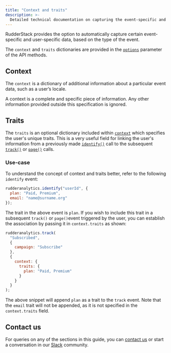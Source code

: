 ```yaml
---
title: "Context and traits"
description: >-
  Detailed technical documentation on capturing the event-specific and user-specific data using the context and trait dictionaries.
---
```


RudderStack provides the option to automatically capture certain event-specific and user-specific data, based on the type of the event.

The `context` and `traits` dictionaries are provided in the [`options`](#options) parameter of the API methods.

## Context

The `context` is a dictionary of additional information about a particular event data, such as a user’s locale.

<div class="infoBlock">
A context is a complete and specific piece of information. Any other information provided outside this specification is ignored.
</div>

## Traits

The `traits` is an optional dictionary included within [`context`](#context) which specifies the user's unique traits. This is a very useful field for linking the user's information from a previously made [`identify()`](#identify) call to the subsequent [`track()`](#track) or [`page()`](#page) calls.

### Use-case

To understand the concept of context and traits better, refer to the following `identify` event:

```javascript
rudderanalytics.identify("userId", {
  plan: "Paid, Premium",
  email: "name@surname.org"
});
```

The trait in the above event is `plan`. If you wish to include this trait in a subsequent `track()` or `page()`event triggered by the user, you can establish the association by passing it in `context.traits` as shown:

```javascript
rudderanalytics.track(
  "Subscribed",
  {
    campaign: "Subscribe"
  },
  {
    context: {
      traits: {
        plan: "Paid, Premium"
      }
    }
  }
);
```

The above snippet will append `plan` as a trait to the `track` event. Note that the `email` trait will not be appended, as it is not specified in the `context.traits` field.

## Contact us

For queries on any of the sections in this guide, you can [contact us](mailto:%20docs@rudderstack.com) or start a conversation in our [Slack](https://rudderstack.com/join-rudderstack-slack-community) community.
